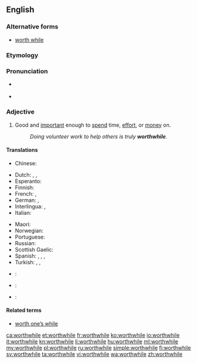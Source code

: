 ==English==

===Alternative forms===
* [[worth while]]

===Etymology===
{{compound|worth|while|lang=en}}

===Pronunciation===
* {{a|UK|in accents with the [[wine-whine merger]]}} {{IPA|/wɜː(ɹ)θˈwaɪl/|lang=en}}
* {{a|UK|in accents without the merger}} {{IPA|/wɜː(ɹ)θˈʍaɪl/|lang=en}}

===Adjective===
{{en-adj}}

# Good and [[important]] enough to [[spend]] time, [[effort]], or [[money]] on.
#: ''Doing volunteer work to help others is truly '''worthwhile'''.''

====Translations====
{{trans-top|good and important enough to spend time, effort, or money on}}
* Chinese:
*: {{trreq|cmn}}
* Dutch: {{t|nl|de moeite lonend}}, {{t|nl|de moeite waard}}, {{t+|nl|waardevol}}
* Esperanto: {{t+|eo|inda}}
* Finnish: {{t|fi|vaivan arvoinen}}
* French: {{t|fr|de valeur}}, {{t|fr|valant la peine}}
* German: {{t|de|lohnend}}, {{t+|de|wertvoll}}
* Interlingua: {{t|ia|de valor}}, {{t|ia|que vale le pena}}
* Italian: {{t|it|che vale la pena}}
{{trans-mid}}
* Maori: {{t|mi|whaihua}}
* Norwegian: {{t|no|umaken verd}}
* Portuguese: {{t+|pt|vantajoso}}
* Russian: {{t+|ru|стоящий|tr=stójaščij}}
* Scottish Gaelic: {{t|gd|fiach}}
* Spanish: {{t|es|de valor}}, {{t|es|que vale la pena}}, {{t|es|que merece la pena}}, {{t|es|[[que compensa]] el esfuerzo}}
* Turkish: {{t+|tr|değer}}, {{t+|tr|faydalı}}, {{t+|tr|yararlı}}
{{trans-bottom}}

{{checktrans-top}}
* {{ttbc|ko}}: {{t|ko|값지다|tr=gapjida|sc=Hang}}
* {{ttbc|no}}: {{t|no|verdifull}}
* {{ttbc|sw}}: {{t+|sw|dhamana}}
{{trans-bottom}}

====Related terms====
* [[worth one’s while]]

[[ca:worthwhile]]
[[et:worthwhile]]
[[fr:worthwhile]]
[[ko:worthwhile]]
[[io:worthwhile]]
[[it:worthwhile]]
[[kn:worthwhile]]
[[li:worthwhile]]
[[hu:worthwhile]]
[[ml:worthwhile]]
[[my:worthwhile]]
[[pl:worthwhile]]
[[ru:worthwhile]]
[[simple:worthwhile]]
[[fi:worthwhile]]
[[sv:worthwhile]]
[[ta:worthwhile]]
[[vi:worthwhile]]
[[wa:worthwhile]]
[[zh:worthwhile]]